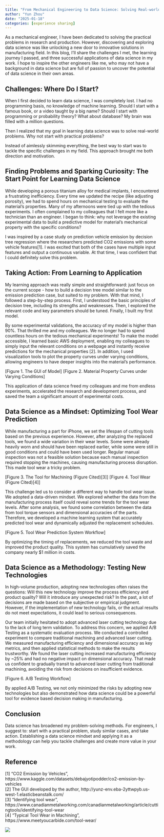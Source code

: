 ```yaml
---
title: "From Mechanical Engineering to Data Science: Solving Real-world Manufacturing Problems"
author: "Yun Zhou"
date: "2025-01-18"
categories: [experience sharing]
---
```


As a mechanical engineer, I have been dedicated to solving the practical problems in research and production. However, discovering and exploring data science was like unlocking a new door to innovative solutions in manufacturing field. In this blog, I’ll share the challenges I met, the learning journey I passed, and three successful applications of data science in my work. I hope to inspire the other engineers like me, who may not have a background in data science but are full of passion to  uncover the potential of data science in their own areas.

## Challenges: Where Do I Start?

When I first decided to learn data science, I was completely lost. I had no programming basis, no knowledge of machine learning. Should I start with a famous book, or a video taught by a big name? Should I start with programming or probability theory? What about database? My brain was filled with a million questions.

Then I realized that my goal in learning data science was to solve real-world problems. Why not start with practical problems?

Instead of aimlessly skimming everything, the best way to start was to tackle the specific challenges in my field. This approach brought me both direction and motivation.

## Finding Problems and Sparking Curiosity: The Start Point for Learning Data Science

While developing a porous titanium alloy for medical implants, I encountered a frustrating inefficiency. Every time we updated the recipe (like adjusting porosity), we had to spend hours on mechanical  testing to evaluate the material’s properties. Many of my afternoons were tied up with the tedious experiments. I often complained to my colleagues that I felt more like a technician than an engineer. I began to think: why not leverage the existing experimental data to build a predictive model for material’s mechanical property with the specific conditions?

I was inspired by a case study on prediction vehicle emission by decision tree regression where the researchers predicted CO2 emissions with some vehicle features[1]. I was excited that both of the cases have multiple input features and output a continuous variable. At that time, I was confident that I could definitely solve this problem.

## Taking Action: From Learning to Application

My learning approach was really simple and straightforward: just focus on the current scope - how to build a decision tree model similar to the emission prediction case, but suited to my problem. With that mind, I followed a step-by-step process. First, I understood the basic principles of decision tree, including its strengths and weaknesses. Then, I explored the relevant code and key parameters should be tuned. Finally, I built my first model.

By some experimental validations, the accuracy of my model is higher than 90%. That thrilled me and my colleagues. We no longer had to spend countless hours on  the tedious mechanical experiments! To make the model accessible, I learned basic AWS deployment, enabling my colleagues to simply input the relevant conditions on a webpage and instantly receive predictions for the mechanical properties [2]. In addition, I used visualization tools to plot the property curves under varying conditions, allowing engineers to have deeper insights into the material’s performance.

[Figure 1. The GUI of Model]
[Figure 2. Material Property Curves under Varying Conditions]

This application of data science freed my colleagues and me from endless experiments, accelerated the research and development process, and saved the team a significant amount of experimental costs.

## Data Science as a Mindset: Optimizing Tool Wear Prediction

While manufacturing a part for iPhone, we set the lifespan of cutting tools based on the previous experience. However, after analyzing the replaced tools, we found a wide variation in their wear levels. Some were already heavily worn and should have been replaced earlier, while some were still in good conditions and could have been used longer. Regular manual inspection was not a feasible solution because each manual inspection required stopping the machines, causing manufacturing process disruption. This made tool wear a tricky problem.

[Figure 3. The Tool for Machining (Figure Cited)[3]]
[Figure 4. Tool Wear (Figure Cited)[4]]

This challenge led us to consider a different way to handle tool wear issue. We adopted a data-driven mindset. We explored whether the data from the manufacturing process itself could reveal some trends for the tool wear levels. After some analysis, we found some correlation between the data from tool torque sensors and dimensional accuracies of the parts. Therefore, we developed a machine learning system that accurately predicted tool wear and dynamically adjusted the replacement schedules. 

[Figure 5. Tool Wear Prediction System Workflow]

By optimizing the timing of replacements, we reduced the tool waste and improved the product quality. This system has cumulatively saved the company nearly $1 million in costs.

## Data Science as a Methodology: Testing New Technologies

In high-volume production, adopting new technologies often raises the questions: Will this new technology improve the process efficiency and product quality? Will it introduce any unexpected risk? In the past, a lot of decisions are made based on the subjective or empirical judgment. However, if the implementation of new technology fails, or the actual results do not meet expectations, it could lead to serious consequences. 

Our team initially hesitated to adopt advanced laser cutting technology due to the lack of long term validation. To address this concern, we applied A/B Testing as a systematic evaluation process. We conducted a controlled experiment to compare traditional machining and advanced laser cutting. We measured manufacturing efficiency and dimensional accuracy as key metrics, and then applied statistical methods to make the results trustworthy. We found the laser cutting increased manufacturing efficiency by ~25% and had no negative impact on dimensional accuracy. That made us confident to gradually transit to advanced laser cutting from traditional machining, avoiding the risk from decisions on insufficient evidence. 

[Figure 6. A/B Testing Workflow]

By applied A/B Testing, we not only minimized the risks by adopting new technologies but also demonstrated how data science could be a powerful tool for evidence based decision making in manufacturing.

## Conclusion

Data science has broadened my problem-solving methods. For engineers, I suggest to: start with a practical problem, study similar cases, and take action. Establishing a data science mindset and applying it as a methodology can help you tackle challenges and create more value in your work.

## Reference

[1] “CO2 Emission by Vehicles”, https://www.kaggle.com/datasets/debajyotipodder/co2-emission-by-vehicles     
[2] The GUI developed by the author, http://yunz-env.eba-2yttwpyb.us-west-1.elasticbeanstalk.com/      
[3] “Identifying tool wear”, https://www.canadianmetalworking.com/canadianmetalworking/article/cuttingtools/identifying-tool-wear      
[4] “Typical Tool Wear in Machining”, https://www.meetyoucarbide.com/tool-wear/      

![](thumbnail.jpg)



